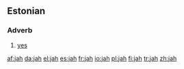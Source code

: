 {{also|Jah}}
==Estonian==

===Adverb===
{{infl|et|adverb}}

# [[yes]]

[[af:jah]]
[[da:jah]]
[[el:jah]]
[[es:jah]]
[[fr:jah]]
[[io:jah]]
[[pl:jah]]
[[fi:jah]]
[[tr:jah]]
[[zh:jah]]
